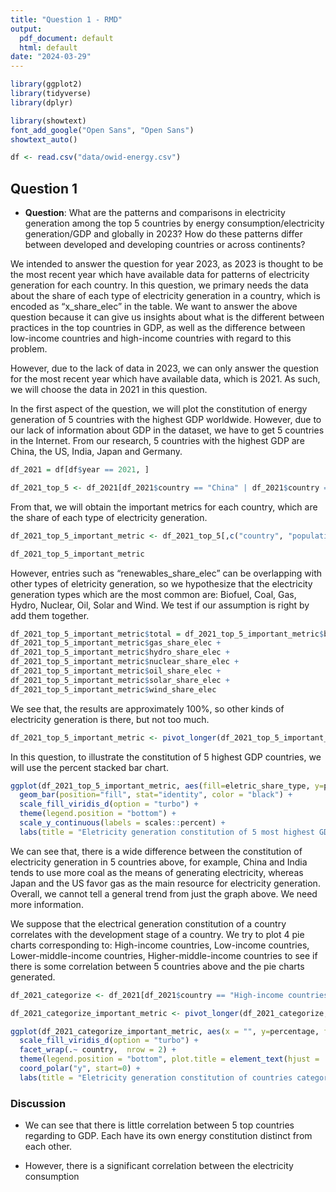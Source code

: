 ```yaml
---
title: "Question 1 - RMD"
output:
  pdf_document: default
  html: default
date: "2024-03-29"
---
```


```r
library(ggplot2)
library(tidyverse)
library(dplyr)
```

```r
library(showtext)
font_add_google("Open Sans", "Open Sans")
showtext_auto()
```

```r
df <- read.csv("data/owid-energy.csv")
```

## Question 1

-   **Question**: What are the patterns and comparisons in electricity generation among the top 5 countries by energy consumption/electricity generation/GDP and globally in 2023? How do these patterns differ between developed and developing countries or across continents?

We intended to answer the question for year 2023, as 2023 is thought to be the most recent year which have available data for patterns of electricity generation for each country. In this question, we primary needs the data about the share of each type of electricity generation in a country, which is encoded as "x_share_elec" in the table. We want to answer the above question because it can give us insights about what is the different between practices in the top countries in GDP, as well as the difference between low-income countries and high-income countries with regard to this problem.

However, due to the lack of data in 2023, we can only answer the question for the most recent year which have available data, which is 2021. As such, we will choose the data in 2021 in this question.

In the first aspect of the question, we will plot the constitution of energy generation of 5 countries with the highest GDP worldwide. However, due to our lack of information about GDP in the dataset, we have to get 5 countries in the Internet. From our research, 5 countries with the highest GDP are China, the US, India, Japan and Germany.

```r
df_2021 = df[df$year == 2021, ]

df_2021_top_5 <- df_2021[df_2021$country == "China" | df_2021$country == "India" | df_2021$country == "United States" | df_2021$country == "Japan" | df_2021$country == "Germany", ]
```

From that, we will obtain the important metrics for each country, which are the share of each type of electricity generation.

```r
df_2021_top_5_important_metric <- df_2021_top_5[,c("country", "population", "gdp", "biofuel_share_elec",  "coal_share_elec", "fossil_share_elec", "gas_share_elec", "hydro_share_elec", "low_carbon_share_elec", "nuclear_share_elec", "oil_share_elec", "other_renewables_share_elec", "renewables_share_elec", "solar_share_elec", "wind_share_elec")]
```

```r
df_2021_top_5_important_metric
```

However, entries such as "renewables_share_elec" can be overlapping with other types of eletricity generation, so we hypothesize that the electricity generation types which are the most common are: Biofuel, Coal, Gas, Hydro, Nuclear, Oil, Solar and Wind. We test if our assumption is right by add them together.

```r
df_2021_top_5_important_metric$total = df_2021_top_5_important_metric$biofuel_share_elec + df_2021_top_5_important_metric$coal_share_elec + 
df_2021_top_5_important_metric$gas_share_elec +
df_2021_top_5_important_metric$hydro_share_elec +
df_2021_top_5_important_metric$nuclear_share_elec +
df_2021_top_5_important_metric$oil_share_elec +
df_2021_top_5_important_metric$solar_share_elec +
df_2021_top_5_important_metric$wind_share_elec
```

We see that, the results are approximately 100%, so other kinds of electricity generation is there, but not too much.

```r
df_2021_top_5_important_metric <- pivot_longer(df_2021_top_5_important_metric, cols = c("biofuel_share_elec", "coal_share_elec", "gas_share_elec", "hydro_share_elec", "nuclear_share_elec", "oil_share_elec", "solar_share_elec", "wind_share_elec"), names_to = "eletric_share_type", values_to = "percentage")
```

In this question, to illustrate the constitution of 5 highest GDP countries, we will use the percent stacked bar chart.

```r
ggplot(df_2021_top_5_important_metric, aes(fill=eletric_share_type, y=percentage, x=country)) + 
  geom_bar(position="fill", stat="identity", color = "black") +
  scale_fill_viridis_d(option = "turbo") +
  theme(legend.position = "bottom") +
  scale_y_continuous(labels = scales::percent) +
  labs(title = "Eletricity generation constitution of 5 most highest GDP in 2021", x = "Country", y = "Share of total generation", fill = "Type of eletricity generation")
```

We can see that, there is a wide difference between the constitution of electricity generation in 5 countries above, for example, China and India tends to use more coal as the means of generating electricity, whereas Japan and the US favor gas as the main resource for electricity generation. Overall, we cannot tell a general trend from just the graph above. We need more information.

We suppose that the electrical generation constitution of a country correlates with the development stage of a country. We try to plot 4 pie charts corresponding to: High-income countries, Low-income countries, Lower-middle-income countries, Higher-middle-income countries to see if there is some correlation between 5 countries above and the pie charts generated.

```r
df_2021_categorize <- df_2021[df_2021$country == "High-income countries" | df_2021$country == "Low-income countries" | df_2021$country == "Lower-middle-income countries" | df_2021$country == "Upper-middle-income countries", ]

```

```r
df_2021_categorize_important_metric <- pivot_longer(df_2021_categorize, cols = c("biofuel_share_elec", "coal_share_elec", "gas_share_elec", "hydro_share_elec", "nuclear_share_elec", "oil_share_elec", "solar_share_elec", "wind_share_elec"), names_to = "eletric_share_type", values_to = "percentage")

ggplot(df_2021_categorize_important_metric, aes(x = "", y=percentage, fill=eletric_share_type)) +geom_bar(width = 1, stat = "identity", color = "black") +
  scale_fill_viridis_d(option = "turbo") +
  facet_wrap(.~ country,  nrow = 2) +
  theme(legend.position = "bottom", plot.title = element_text(hjust = .5), text=element_text(face="bold", size=15), strip.text = element_text(size = 20, color = "red")) +
  coord_polar("y", start=0) + 
  labs(title = "Eletricity generation constitution of countries categorized by income in 2023", fill = "Eletricity generation type")
```

### Discussion

-   We can see that there is little correlation between 5 top countries regarding to GDP. Each have its own energy constitution distinct from each other.

-   However, there is a significant correlation between the electricity consumption
